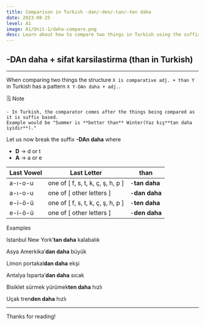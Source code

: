 ```yaml
---
title: Comparison in Turkish -dan/-den/-tan/-ten daha  
date: 2023-08-25
level: A1
image: A1/Unit-1/daha-compare.png 
desc: Learn about how to compare two things in Turkish using the suffix -DAn daha and adjectives.
---
```


## -DAn daha + sifat karsilastirma (than in Turkish)
---

When comparing two things the structure `X is comparative adj. + than Y` in Turkish has a pattern `X Y-DAn daha + adj.`. 

🗒️ Note

    - In Turkish, the comparator comes after the things being compared as it is suffix based.
    Example would be "Summer is **better than** Winter(Yaz kış**tan daha iyidir**)."

Let us now break the suffix **-DAn daha** where

- **D** → d or t
- **A** → a or e
<span className="text-blue-500 font-semibold"></span>

| Last Vowel  | Last Letter | than |
| --- | --- | --- |
| <span className="text-blue-500 font-semibold">a-ı-o-u</span> | one of [ <span className="text-cyan-500 font-semibold">f, s, t, k, ç, ş, h, p</span> ] | -**tan daha** |
| <span className="text-blue-500 font-semibold">a-ı-o-u</span> | one of [ <span className="text-cyan-500 font-semibold">other letters</span> ] | -**dan daha** |
| <span className="text-blue-500 font-semibold">e-i-ö-ü</span> | one of [ <span className="text-cyan-500 font-semibold">f, s, t, k, ç, ş, h, p</span> ] | -**ten daha** |
| <span className="text-blue-500 font-semibold">e-i-ö-ü</span> | one of [ <span className="text-cyan-500 font-semibold">other letters</span> ] | -**den daha** |

Examples

Istanbul New Y<span className="text-blue-500 font-semibold">o</span>r<span className="text-cyan-500 font-semibold">k</span>’**tan daha** kalabalık

Asya Amerkik<span className="text-blue-500 font-semibold">a</span>’**dan daha** büyük

Limon portak<span className="text-blue-500 font-semibold">a</span><span className="text-cyan-500 font-semibold">l</span>**dan daha** ekşi

Antalya Ispart<span className="text-blue-500 font-semibold">a</span>’**dan daha** sıcak

Bisiklet sürmek yürüm<span className="text-blue-500 font-semibold">e</span><span className="text-cyan-500 font-semibold">k</span>**ten daha** hızlı

Uçak tr<span className="text-blue-500 font-semibold">e</span><span className="text-cyan-500 font-semibold">n</span>**den daha** hızlı

---

Thanks for reading!